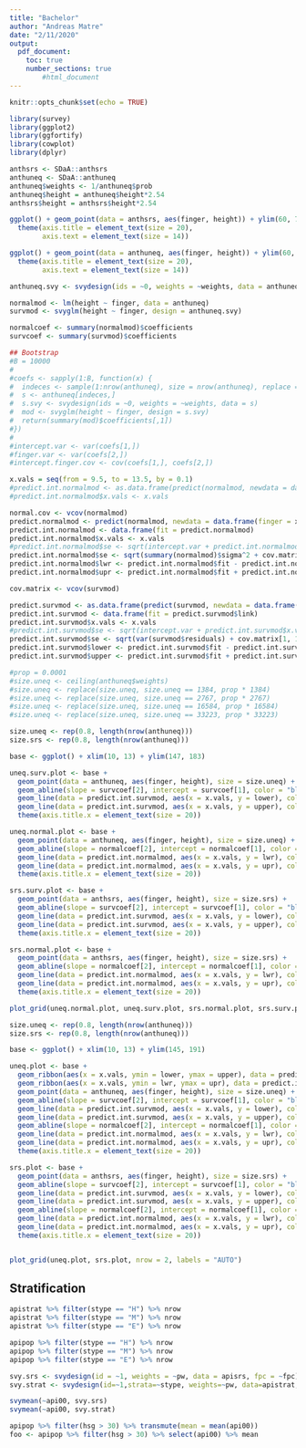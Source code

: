 ```yaml
---
title: "Bachelor"
author: "Andreas Matre"
date: "2/11/2020"
output: 
  pdf_document:
    toc: true
    number_sections: true
        #html_document
---
```


```r
knitr::opts_chunk$set(echo = TRUE)

library(survey)
library(ggplot2)
library(ggfortify)
library(cowplot)
library(dplyr)
```




```r
anthsrs <- SDaA::anthsrs
anthuneq <- SDaA::anthuneq
anthuneq$weights <- 1/anthuneq$prob
anthuneq$height = anthuneq$height*2.54
anthsrs$height = anthsrs$height*2.54
```

```r
ggplot() + geom_point(data = anthsrs, aes(finger, height)) + ylim(60, 70) + xlim(10, 13) +
  theme(axis.title = element_text(size = 20),
        axis.text = element_text(size = 14))
```

```r
ggplot() + geom_point(data = anthuneq, aes(finger, height)) + ylim(60, 70) + xlim(10, 13) +
  theme(axis.title = element_text(size = 20),
        axis.text = element_text(size = 14))
```


```r
anthuneq.svy <- svydesign(ids = ~0, weights = ~weights, data = anthuneq)

normalmod <- lm(height ~ finger, data = anthuneq)
survmod <- svyglm(height ~ finger, design = anthuneq.svy)

normalcoef <- summary(normalmod)$coefficients
survcoef <- summary(survmod)$coefficients
```

```r
## Bootstrap
#B = 10000
#
#coefs <- sapply(1:B, function(x) {
#  indeces <- sample(1:nrow(anthuneq), size = nrow(anthuneq), replace = TRUE)
#  s <- anthuneq[indeces,]
#  s.svy <- svydesign(ids = ~0, weights = ~weights, data = s)
#  mod <- svyglm(height ~ finger, design = s.svy)
#  return(summary(mod)$coefficients[,1])
#})
#
#intercept.var <- var(coefs[1,])
#finger.var <- var(coefs[2,])
#intercept.finger.cov <- cov(coefs[1,], coefs[2,])

```

```r
x.vals = seq(from = 9.5, to = 13.5, by = 0.1)
#predict.int.normalmod <- as.data.frame(predict(normalmod, newdata = data.frame(finger = x.vals), interval = "pred"))
#predict.int.normalmod$x.vals <- x.vals

normal.cov <- vcov(normalmod)
predict.normalmod <- predict(normalmod, newdata = data.frame(finger = x.vals))
predict.int.normalmod <- data.frame(fit = predict.normalmod)
predict.int.normalmod$x.vals <- x.vals
#predict.int.normalmod$se <- sqrt(intercept.var + predict.int.normalmod$x.vals^2 * finger.var + 2*predict.int.normalmod$x.vals * intercept.finger.cov)
predict.int.normalmod$se <- sqrt(summary(normalmod)$sigma^2 + cov.matrix[1, 1] + predict.int.normalmod$x.vals^2 * cov.matrix[2, 2] + 2*predict.int.normalmod$x.vals * cov.matrix[1, 2])
predict.int.normalmod$lwr <- predict.int.normalmod$fit - predict.int.normalmod$se * qt(0.975, df = nrow(anthuneq))
predict.int.normalmod$upr <- predict.int.normalmod$fit + predict.int.normalmod$se * qt(0.975, df = nrow(anthuneq))

cov.matrix <- vcov(survmod)

predict.survmod <- as.data.frame(predict(survmod, newdata = data.frame(finger = x.vals), se=TRUE))
predict.int.survmod <- data.frame(fit = predict.survmod$link)
predict.int.survmod$x.vals <- x.vals
#predict.int.survmod$se <- sqrt(intercept.var + predict.int.survmod$x.vals^2 * finger.var + 2*predict.int.survmod$x.vals * intercept.finger.cov)
predict.int.survmod$se <- sqrt(var(survmod$residuals) + cov.matrix[1, 1] + predict.int.survmod$x.vals^2 * cov.matrix[2, 2] + 2*predict.int.survmod$x.vals * cov.matrix[1, 2])
predict.int.survmod$lower <- predict.int.survmod$fit - predict.int.survmod$se * qt(0.975, df = nrow(anthuneq))
predict.int.survmod$upper <- predict.int.survmod$fit + predict.int.survmod$se * qt(0.975, df = nrow(anthuneq))
```


```r
#prop = 0.0001
#size.uneq <- ceiling(anthuneq$weights)
#size.uneq <- replace(size.uneq, size.uneq == 1384, prop * 1384)
#size.uneq <- replace(size.uneq, size.uneq == 2767, prop * 2767)
#size.uneq <- replace(size.uneq, size.uneq == 16584, prop * 16584)
#size.uneq <- replace(size.uneq, size.uneq == 33223, prop * 33223)

size.uneq <- rep(0.8, length(nrow(anthuneq)))
size.srs <- rep(0.8, length(nrow(anthuneq)))

base <- ggplot() + xlim(10, 13) + ylim(147, 183)

uneq.surv.plot <- base +
  geom_point(data = anthuneq, aes(finger, height), size = size.uneq) +
  geom_abline(slope = survcoef[2], intercept = survcoef[1], color = "blue", lwd = 1) +
  geom_line(data = predict.int.survmod, aes(x = x.vals, y = lower), color = "blue", linetype = "dashed") +
  geom_line(data = predict.int.survmod, aes(x = x.vals, y = upper), color = "blue", linetype = "dashed") +
  theme(axis.title.x = element_text(size = 20))

uneq.normal.plot <- base +
  geom_point(data = anthuneq, aes(finger, height), size = size.uneq) +
  geom_abline(slope = normalcoef[2], intercept = normalcoef[1], color = "red", lwd = 1) +
  geom_line(data = predict.int.normalmod, aes(x = x.vals, y = lwr), color = "red", linetype = "dashed") +
  geom_line(data = predict.int.normalmod, aes(x = x.vals, y = upr), color = "red", linetype = "dashed") +
  theme(axis.title.x = element_text(size = 20))

srs.surv.plot <- base +
  geom_point(data = anthsrs, aes(finger, height), size = size.srs) +
  geom_abline(slope = survcoef[2], intercept = survcoef[1], color = "blue", lwd = 1) +
  geom_line(data = predict.int.survmod, aes(x = x.vals, y = lower), color = "blue", linetype = "dashed") +
  geom_line(data = predict.int.survmod, aes(x = x.vals, y = upper), color = "blue", linetype = "dashed") +
  theme(axis.title.x = element_text(size = 20))

srs.normal.plot <- base +
  geom_point(data = anthsrs, aes(finger, height), size = size.srs) +
  geom_abline(slope = normalcoef[2], intercept = normalcoef[1], color = "red", lwd = 1) +
  geom_line(data = predict.int.normalmod, aes(x = x.vals, y = lwr), color = "red", linetype = "dashed") +
  geom_line(data = predict.int.normalmod, aes(x = x.vals, y = upr), color = "red", linetype = "dashed") +
  theme(axis.title.x = element_text(size = 20))

plot_grid(uneq.normal.plot, uneq.surv.plot, srs.normal.plot, srs.surv.plot, ncol = 2, labels = "AUTO")
```


```r
size.uneq <- rep(0.8, length(nrow(anthuneq)))
size.srs <- rep(0.8, length(nrow(anthuneq)))

base <- ggplot() + xlim(10, 13) + ylim(145, 191)

uneq.plot <- base +
  geom_ribbon(aes(x = x.vals, ymin = lower, ymax = upper), data = predict.int.survmod, fill = "blue", alpha = 0.5) +
  geom_ribbon(aes(x = x.vals, ymin = lwr, ymax = upr), data = predict.int.normalmod, fill = "red", alpha = 0.5) +
  geom_point(data = anthuneq, aes(finger, height), size = size.uneq) +
  geom_abline(slope = survcoef[2], intercept = survcoef[1], color = "blue", lwd = 1) +
  geom_line(data = predict.int.survmod, aes(x = x.vals, y = lower), color = "blue", linetype = "dashed") +
  geom_line(data = predict.int.survmod, aes(x = x.vals, y = upper), color = "blue", linetype = "dashed") +
  geom_abline(slope = normalcoef[2], intercept = normalcoef[1], color = "red", lwd = 1) +
  geom_line(data = predict.int.normalmod, aes(x = x.vals, y = lwr), color = "red", linetype = "dashed") +
  geom_line(data = predict.int.normalmod, aes(x = x.vals, y = upr), color = "red", linetype = "dashed") +
  theme(axis.title.x = element_text(size = 20))

srs.plot <- base +
  geom_point(data = anthsrs, aes(finger, height), size = size.srs) +
  geom_abline(slope = survcoef[2], intercept = survcoef[1], color = "blue", lwd = 1) +
  geom_line(data = predict.int.survmod, aes(x = x.vals, y = lower), color = "blue", linetype = "dashed") +
  geom_line(data = predict.int.survmod, aes(x = x.vals, y = upper), color = "blue", linetype = "dashed") +
  geom_abline(slope = normalcoef[2], intercept = normalcoef[1], color = "red", lwd = 1) +
  geom_line(data = predict.int.normalmod, aes(x = x.vals, y = lwr), color = "red", linetype = "dashed") +
  geom_line(data = predict.int.normalmod, aes(x = x.vals, y = upr), color = "red", linetype = "dashed") +
  theme(axis.title.x = element_text(size = 20))


plot_grid(uneq.plot, srs.plot, nrow = 2, labels = "AUTO")
```


## Stratification

```r
apistrat %>% filter(stype == "H") %>% nrow
apistrat %>% filter(stype == "M") %>% nrow
apistrat %>% filter(stype == "E") %>% nrow

apipop %>% filter(stype == "H") %>% nrow
apipop %>% filter(stype == "M") %>% nrow
apipop %>% filter(stype == "E") %>% nrow
```

```r
svy.srs <- svydesign(id = ~1, weights = ~pw, data = apisrs, fpc = ~fpc)
svy.strat <- svydesign(id=~1,strata=~stype, weights=~pw, data=apistrat, fpc=~fpc)

svymean(~api00, svy.srs)
svymean(~api00, svy.strat)
```

```r
apipop %>% filter(hsg > 30) %>% transmute(mean = mean(api00))
foo <- apipop %>% filter(hsg > 30) %>% select(api00) %>% mean
```

